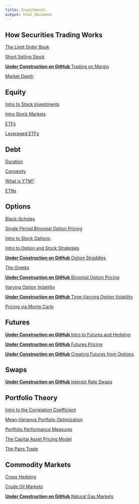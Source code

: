 ```yaml
---
title: Investments
output: html_document
---
```



## How Securities Trading Works 

[The Limit Order Book](http://www.5minutefinance.org/concepts/the-limit-order-book)

[Short Selling Stock](https://www.5minutefinance.org/concepts/short-selling-stock)

[**Under Construction on GitHub** Trading on Margin](https://github.com/FinancialMarkets/5MinuteFinance/blob/master/Trading_and_Market_Structure/Margin/margin.Rmd)

[Market Depth](https://matt-brigida.github.io/fin_532_market_depth/)

## Equity

[Intro to Stock Investments](https://www.5minutefinance.org/concepts/an-introduction-to-stock-investments)

[Intro Stock Markets](https://www.5minutefinance.org/concepts/an-introduction-stock-markets)

[ETFs](https://www.5minutefinance.org/concepts/exchange-traded-funds)

[Leveraged ETFs](https://www.5minutefinance.org/concepts/leveraged-exchange-traded-funds)

## Debt

[Duration](https://www.5minutefinance.org/concepts/duration)

[Convexity](https://www.5minutefinance.org/concepts/convexity)

[What is YTM?](https://www.5minutefinance.org/concepts/for-what-is-the-yield-to-maturity-used)

[ETNs](https://www.5minutefinance.org/concepts/exchange-traded-notes)

## Options

[Black-Scholes](http://www.5minutefinance.org/concepts/black-scholes)

[Single Period Binomial Option Pricing](https://financial-education.github.io/single_period_binomial_option_pricing)

[Intro to Stock Options](https://www.5minutefinance.org/concepts/an-introduction-to-stock-options)

[Intro to Option and Stock Strategies](https://www.5minutefinance.org/concepts/an-introduction-to-option-and-stock-strategies)

[**Under Construction on GitHub** Option Straddles](https://github.com/FinancialMarkets/5MinuteFinance/blob/master/Options/option_straddle/option_straddle.Rmd)

[The Greeks](https://www.5minutefinance.org/concepts/the-greeks)

[**Under Construction on GitHub** Binomial Option Pricing](https://github.com/FinancialMarkets/5MinuteFinance/blob/master/Options/binomial_option_pricing/binomial_option_pricing.Rmd)

[Varying Option Volatility](https://www.5minutefinance.org/concepts/varying-option-volatility)

[**Under Construction on GitHub** Time-Varying Option Volatility](https://github.com/FinancialMarkets/5MinuteFinance/blob/master/Options/time_varying_IV/stoch_vol.Rmd)

[Pricing via Monte Carlo](https://www.5minutefinance.org/concepts/an-introduction-to-the-uses-of-monte-carlo-methods-in-finance)

## Futures

[**Under Construction on GitHub** Intro to Futures and Hedging](https://github.com/FinancialMarkets/5MinuteFinance/blob/master/Derivatives/Futures_Intro/intro_futures.Rmd)

[**Under Construction on GitHub** Futures Pricing](https://github.com/FinancialMarkets/5MinuteFinance/blob/master/Derivatives/Pricing_Futures/pricing_futures.Rmd)

[**Under Construction on GitHub** Creating Futures from Options](https://github.com/FinancialMarkets/5MinuteFinance/blob/master/Options/creating_futures_with_options/creating_futures_with_options.Rmd)

## Swaps

[**Under Construction on GitHub** Interest Rate Swaps](https://github.com/FinancialMarkets/5MinuteFinance/blob/master/Derivatives/Interest_Rate_Swaps/IRS.Rmd)

## Portfolio Theory

[Intro to the Correlation Coefficient](https://www.5minutefinance.org/concepts/an-introduction-to-correlation-coefficient)

[Mean-Variance Portfolio Optimization](https://www.5minutefinance.org/concepts/mean-variance-portfolio-optimization)

[Portfolio Performance Measures](http://www.5minutefinance.org/concepts/an-introduction-to-portfolio-performance-measures)

[The Capital Asset Pricing Model](https://www.5minutefinance.org/concepts/the-capital-asset-pricing-model)

[The Pairs Trade](https://www.5minutefinance.org/concepts/the-pairs-trade)

## Commodity Markets

[Cross Hedging](https://www.5minutefinance.org/concepts/cross-hedging)

[Crude Oil Markets](https://www.5minutefinance.org/concepts/crude-oil-markets)

[**Under Construction on GitHub** Natural Gas Markets](https://github.com/FinancialMarkets/5MinuteFinance/blob/master/Commodities/nat_gas_markets/nat_gas_markets.Rmd)
